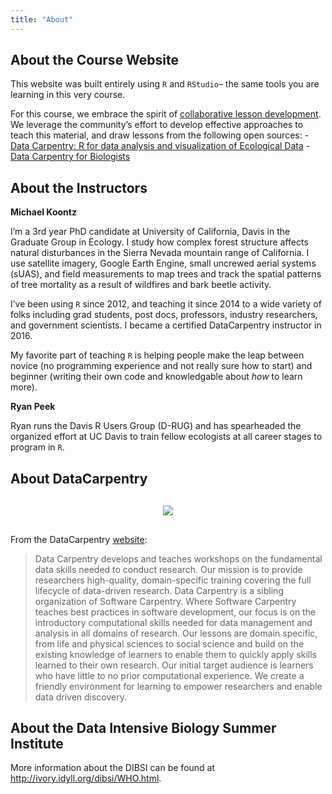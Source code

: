 ```yaml
---
title: "About"
---
```


## About the Course Website

This website was built entirely using `R` and `RStudio`-- the same tools you are learning in this very course.

For this course, we embrace the spirit of [collaborative lesson development](https://github.com/swcarpentry/collaborative-lesson-development). We leverage the community's effort to develop effective approaches to teach this material, and draw lessons from the following open sources:
- [Data Carpentry: R for data analysis and visualization of Ecological Data](http://www.datacarpentry.org/R-ecology-lesson/)
- [Data Carpentry for Biologists](http://www.datacarpentry.org/semester-biology/)


## About the Instructors

**Michael Koontz** 

I'm a 3rd year PhD candidate at University of California, Davis in the Graduate Group in Ecology. I study how complex forest structure affects natural disturbances in the Sierra Nevada mountain range of California. I use satellite imagery, Google Earth Engine, small uncrewed aerial systems (sUAS), and field measurements to map trees and track the spatial patterns of tree mortality as a result of wildfires and bark beetle activity.

I've been using `R` since 2012, and teaching it since 2014 to a wide variety of folks including grad students, post docs, professors, industry researchers, and government scientists. I became a certified DataCarpentry instructor in 2016.

My favorite part of teaching `R` is helping people make the leap between novice (no programming experience and not really sure how to start) and beginner (writing their own code and knowledgable about *how* to learn more).  

**Ryan Peek**

Ryan runs the Davis R Users Group (D-RUG) and has spearheaded the organized effort at UC Davis to train fellow ecologists at all career stages to program in `R`.

## About DataCarpentry

<p></p>

<div style="text-align: center; margin-top: 30px; margin-bottom: 30px;">
![](./img/DC-logo-vision.png)
</div>

<p></p>


From the DataCarpentry [website](http://www.datacarpentry.org/):

> Data Carpentry develops and teaches workshops on the fundamental data skills needed to conduct research. Our mission is to provide researchers high-quality, domain-specific training covering the full lifecycle of data-driven research. Data Carpentry is a sibling organization of Software Carpentry. Where Software Carpentry teaches best practices in software development, our focus is on the introductory computational skills needed for data management and analysis in all domains of research. Our lessons are domain specific, from life and physical sciences to social science and build on the existing knowledge of learners to enable them to quickly apply skills learned to their own research. Our initial target audience is learners who have little to no prior computational experience. We create a friendly environment for learning to empower researchers and enable data driven discovery.


## About the Data Intensive Biology Summer Institute

More information about the DIBSI can be found at [http://ivory.idyll.org/dibsi/WHO.html](http://ivory.idyll.org/dibsi/WHO.html).